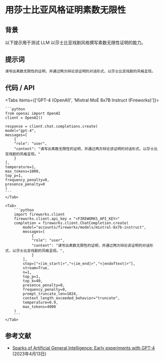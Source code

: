 # 用莎士比亚风格证明素数无限性


## 背景
以下提示用于测试 LLM 以莎士比亚戏剧风格撰写素数无限性证明的能力。

## 提示词
```markdown
请写出素数无限性的证明，并通过两方辩论该证明的对话形式，以莎士比亚戏剧的风格呈现。
```

## 代码 / API

<Tabs items={['GPT-4 (OpenAI)', 'Mixtral MoE 8x7B Instruct (Fireworks)']}>
    <Tab>
  
    ```python
    from openai import OpenAI
    client = OpenAI()

    response = client.chat.completions.create(
    model="gpt-4",
    messages=[
        {
        "role": "user",
        "content": "请写出素数无限性的证明，并通过两方辩论该证明的对话形式，以莎士比亚戏剧的风格呈现。"
        }
    ],
    temperature=1,
    max_tokens=1000,
    top_p=1,
    frequency_penalty=0,
    presence_penalty=0
    )
    ```
    </Tab>

    <Tab>
        ```python
        import fireworks.client
        fireworks.client.api_key = "<FIREWORKS_API_KEY>"
        completion = fireworks.client.ChatCompletion.create(
            model="accounts/fireworks/models/mixtral-8x7b-instruct",
            messages=[
                {
                "role": "user",
                "content": "请写出素数无限性的证明，并通过两方辩论该证明的对话形式，以莎士比亚戏剧的风格呈现。",
                }
            ],
            stop=["<|im_start|>","<|im_end|>","<|endoftext|>"],
            stream=True,
            n=1,
            top_p=1,
            top_k=40,
            presence_penalty=0,
            frequency_penalty=0,
            prompt_truncate_len=1024,
            context_length_exceeded_behavior="truncate",
            temperature=0.9,
            max_tokens=4000
        )
        ```
    </Tab>


</Tabs>

## 参考文献
- [Sparks of Artificial General Intelligence: Early experiments with GPT-4](https://arxiv.org/abs/2303.12712) (2023年4月13日)